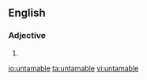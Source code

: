 ==English==

===Adjective===
{{en-adj}}

# {{alternative spelling of|untameable}}

[[io:untamable]]
[[ta:untamable]]
[[vi:untamable]]